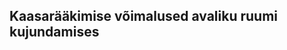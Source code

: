 ## Kaasarääkimise võimalused avaliku ruumi kujundamises {#chapter34 .chapter_section .chapter3_section}
